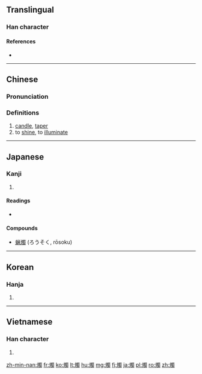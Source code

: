 {{also|烛}}
==Translingual==

===Han character===
{{Han char|rn=86|rad=火|as=13|sn=17|four=96827|canj=FWLI}}

====References====
* {{Han ref|kx=0685.110|dkj=19480|dj=1098.030|hdz=32241.020|uh=71ED|ud=29165|bh=C0EB|bd=49387}}

----

==Chinese==
{{zh-forms|s=烛}}

===Pronunciation===
{{zh-pron
|m=zhú
|c=zuk1
|h=pfs=chuk
|md=
|mn=chek/chiok
|mn_note=chek - vernacular; chiok - literary
|w=
|mc=y
|oc=y
|cat=n,v
}}

===Definitions===
{{zh-hanzi}}

# [[candle]], [[taper]]
# to [[shine]], to [[illuminate]]

----

==Japanese==

===Kanji===
{{ja-kanji|grade=|rs=火13}}

# {{defn|lang=ja|sort=火13}}

====Readings====
* {{ja-readings|on=[[しょく]] (shoku), [[そく]] (soku)|kun=[[ともしび]] (tomoshibi)}}

====Compounds====
* [[蝋燭]] (ろうそく, rōsoku)

----

==Korean==

===Hanja===
{{ko-hanja|hangeul=촉|eumhun=|rv=chok|mr=ch'ok|y=chok}}

# {{defn|lang=ko|sort=火13}}

----

==Vietnamese==

===Han character===
{{vi-hantu|[[chúc]], [[đuốc]]|rs=火13}}

# {{defn|lang=vi|sort=火13}}

[[zh-min-nan:燭]]
[[fr:燭]]
[[ko:燭]]
[[lt:燭]]
[[hu:燭]]
[[mg:燭]]
[[fj:燭]]
[[ja:燭]]
[[pl:燭]]
[[ro:燭]]
[[zh:燭]]